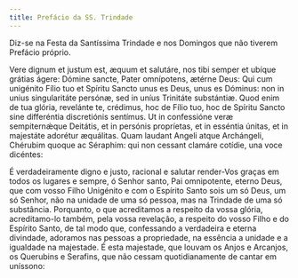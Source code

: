```yaml
---
title: Prefácio da SS. Trindade
---
```


<aside>
  Diz-se na Festa da Santíssima Trindade e nos Domingos que não tiverem Prefácio
  próprio.
</aside>

<div class="side-by-side not-content">

Vere dignum et justum est, æquum et salutáre, nos tibi semper et ubíque grátias ágere: Dómine sancte, Pater omnípotens, ætérne Deus: Qui cum unigénito Fílio tuo et Spíritu Sancto unus es Deus, unus es Dóminus: non in unius singularitáte persónæ, sed in uníus Trinitáte substántiæ. Quod enim de tua glória, revelánte te, crédimus, hoc de Fílio tuo, hoc de Spíritu Sancto sine differéntia discretiónis sentímus. Ut in confessióne veræ sempiternǽque Deitátis, et in persónis propríetas, et in esséntia únitas, et in majestáte adorétur æquálitas. Quam laudant Angeli atque Archángeli, Chérubim quoque ac Séraphim: qui non cessant clamáre cotídie, una voce dicéntes:

É verdadeiramente digno e justo, racional e salutar render-Vos graças em todos os lugares e sempre, ó Senhor santo, Pai omnipotente, eterno Deus, que com vosso Filho Unigénito e com o Espírito Santo sois um só Deus, um só Senhor, não na unidade de uma só pessoa, mas na Trindade de uma só substância. Porquanto, o que acreditamos a respeito da vossa glória, acreditamo-lo também, pela vossa revelação, a respeito do vosso Filho e do Espírito Santo, de tal modo que, confessando a verdadeira e eterna divindade, adoramos nas pessoas a propriedade, na essência a unidade e a igualdade na majestade. É esta majestade, que louvam os Anjos e Arcanjos, os Querubins e Serafins, que não cessam quotidianamente de cantar em uníssono:

</div>
